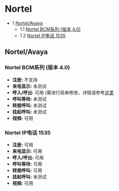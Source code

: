 # Nortel

* 1 [Nortel/Avaya](#nortelavaya)  
   * 1.1 [Nortel BCM系列 (版本 4.0)](#nortel-bcm-series-rel-40)  
   * 1.2 [Nortel IP电话 1535](#nortel-ip-phone-1535)

## Nortel/Avaya

### Nortel BCM系列 (版本 4.0)

* **注册:** 不支持
* **来电显示:** 未测试
* **呼入/呼出:** 可用 (需进行简单修改，详情请参考[这里](https://wiki.freeswitch.org/wiki/Connecting%5FFreeswitch%5FAnd%5FNortel "Connecting Freeswitch And Nortel")
* **呼叫等待:** 未测试
* **转接呼叫:** 未测试
* **挂起呼叫:** 未测试
* **视频:** 可用

### Nortel IP电话 1535

* **注册:** 可用
* **来电显示:** 可用
* **呼入/呼出:** 可用
* **呼叫等待:** 可用
* **转接呼叫:** 可用
* **挂起呼叫:** 未测试
* **视频:** 可用